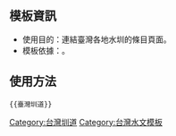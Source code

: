 <noinclude>{{template doc page viewed directly}}</noinclude>

==模板資訊==
*使用目的：連結臺灣各地水圳的條目頁面。
*模板依據：{{fact|[[臺灣]][[農田水利會]]公告}}。

==使用方法==
<pre>{{臺灣圳道}}</pre>

<includeonly>
[[Category:台灣圳道]]
[[Category:台灣水文模板]]
</includeonly>
<noinclude>